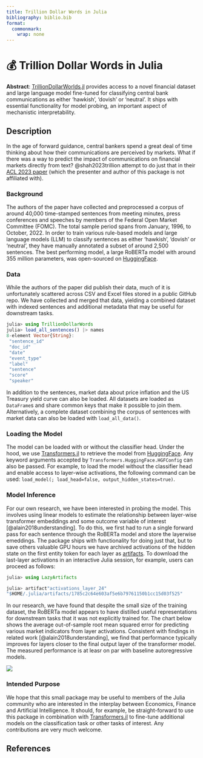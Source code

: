 ```yaml
---
title: Trillion Dollar Words in Julia
bibliography: biblio.bib
format: 
  commonmark: 
    wrap: none
---
```


# 💰 Trillion Dollar Words in Julia

**Abstract**: [TrillionDollarWorlds.jl](https://github.com/pat-alt/TrillionDollarWords.jl) provides access to a novel financial dataset and large language model fine-tuned for classifying central bank communications as either 'hawkish', 'dovish' or 'neutral'. It ships with essential functionality for model probing, an important aspect of mechanistic interpretability.

## Description

In the age of forward guidance, central bankers spend a great deal of time thinking about how their communications are perceived by markets. What if there was a way to predict the impact of communications on financial markets directly from text? @shah2023trillion attempt to do just that in their [ACL 2023 paper](https://arxiv.org/abs/2305.07972) (which the presenter and author of this package is not affiliated with).

### Background

The authors of the paper have collected and preprocessed a corpus of around 40,000 time-stamped sentences from meeting minutes, press conferences and speeches by members of the Federal Open Market Committee (FOMC). The total sample period spans from January, 1996, to October, 2022. In order to train various rule-based models and large language models (LLM) to classify sentences as either 'hawkish', 'dovish' or 'neutral', they have manually annotated a subset of around 2,500 sentences. The best performing model, a large RoBERTa model with around 355 million parameters, was open-sourced on [HuggingFace](https://huggingface.co/gtfintechlab/FOMC-RoBERTa?text=A+very+hawkish+stance+excerted+by+the+doves). 

### Data

While the authors of the paper did publish their data, much of it is unfortunately scattered across CSV and Excel files stored in a public GitHub repo. We have collected and merged that data, yielding a combined dataset with indexed sentences and additional metadata that may be useful for downstream tasks. 

```julia
julia> using TrillionDollarWords
julia> load_all_sentences() |> names
8-element Vector{String}:
 "sentence_id"
 "doc_id"
 "date"
 "event_type"
 "label"
 "sentence"
 "score"
 "speaker"
```

In addition to the sentences, market data about price inflation and the US Treasury yield curve can also be loaded. All datasets are loaded as `DataFrame`s and share common keys that make it possible to join them. Alternatively, a complete dataset combining the corpus of sentences with market data can also be loaded with `load_all_data()`.

### Loading the Model

The model can be loaded with or without the classifier head. Under the hood, we use [Transformers.jl](https://github.com/chengchingwen/Transformers.jl) to retrieve the model from [HuggingFace](https://huggingface.co/gtfintechlab/FOMC-RoBERTa?text=A+very+hawkish+stance+excerted+by+the+doves). Any keyword arguments accepted by `Transformers.HuggingFace.HGFConfig` can also be passed. For example, to load the model without the classifier head and enable access to layer-wise activations, the following command can be used: `load_model(; load_head=false, output_hidden_states=true)`.

### Model Inference

For our own research, we have been interested in probing the model. This involves using linear models to estimate the relationship between layer-wise transformer embeddings and some outcome variable of interest [@alain2018understanding]. To do this, we first had to run a single forward pass for each sentence through the RoBERTa model and store the layerwise emeddings. The package ships with functionality for doing just that, but to save others valuable GPU hours we have archived activations of the hidden state on the first entity token for each layer as [artifacts](https://github.com/pat-alt/TrillionDollarWords.jl/releases/tag/activations_2024-01-17). To download the last-layer activations in an interactive Julia session, for example, users can proceed as follows:

```julia
julia> using LazyArtifacts

julia> artifact"activations_layer_24"
"$HOME/.julia/artifacts/1785c2c64e603af5e6b79761150b1cc15d03f525"
```

In our research, we have found that despite the small size of the training dataset, the RoBERTa model appears to have distilled useful representations for downstream tasks that it was not explicitly trained for. The chart below shows the average out-of-sample root mean squared error for predicting various market indicators from layer activations. Consistent with findings in related work [@alain2018understanding], we find that performance typically improves for layers closer to the final output layer of the transformer model. The measured performance is at leasr on par with baseline autoregressive models.

![](rmse_pca_128.png)

### Intended Purpose

We hope that this small package may be useful to members of the Julia community who are interested in the interplay between Economics, Finance and Artificial Intelligence. It should, for example, be straight-forward to use this package in combination with [Transformers.jl](https://github.com/chengchingwen/Transformers.jl) to fine-tune additional models on the classification task or other tasks of interest. Any contributions are very much welcome. 

## References

